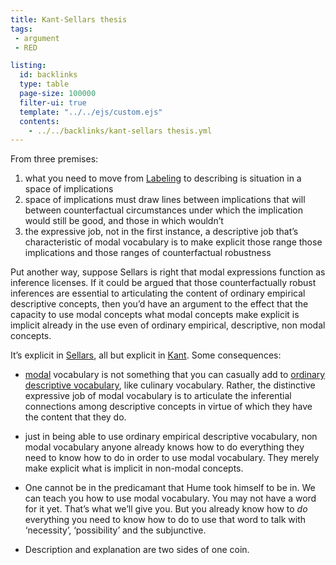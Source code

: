 ```yaml
---
title: Kant-Sellars thesis
tags: 
 - argument
 - RED

listing:
  id: backlinks
  type: table
  page-size: 100000
  filter-ui: true
  template: "../../ejs/custom.ejs"
  contents:
    - ../../backlinks/kant-sellars thesis.yml
---
```


From three premises:

1. what you need to move from [Labeling](/docs/phil/Labeling.html) to describing is situation in a space of 
   implications
2. space of implications must draw lines between implications that will between 
   counterfactual circumstances under which the implication would still be good, 
   and those in which wouldn't
3. the expressive job, not in the first instance, a descriptive job that's 
   characteristic of modal vocabulary is to make explicit those range those 
   implications and those ranges of counterfactual robustness

Put another way, suppose Sellars is right that modal expressions function as 
inference licenses. If it could be argued that those counterfactually robust 
inferences are essential to articulating the content of ordinary empirical 
descriptive concepts, then you'd have an argument to the effect that the 
capacity to use modal concepts what modal concepts make explicit is implicit 
already in the use even of ordinary empirical, descriptive, non modal concepts.

It's explicit in [Sellars](/docs/phil/people/Wilfrid Sellars.html), all but explicit in [Kant](/docs/phil/people/Immanuel Kant.html). Some consequences:

- [modal](/docs/phil/Modality.html) vocabulary is not something that you can casually add to [ordinary descriptive vocabulary](/docs/phil/Ordinary descriptive vocabulary.html), like culinary vocabulary. Rather, the distinctive 
  expressive job of modal vocabulary is to articulate the inferential 
  connections among descriptive concepts in virtue of which they have the 
  content that they do.

- just in being able to use ordinary empirical descriptive vocabulary, non
  modal vocabulary anyone already knows how to do everything they need to know 
  how to do in order to use modal vocabulary. They merely make explicit what is 
  implicit in non-modal concepts.

- One cannot be in the predicamant that Hume took himself to be in. We can 
  teach you how to use modal vocabulary. You may not have a word for it yet. 
  That's what we'll give you. But you already know how to *do* everything you 
  need to know how to do to use that word to talk with 'necessity', 
  'possibility' and the subjunctive.

- Description and explanation are two sides of one coin.

